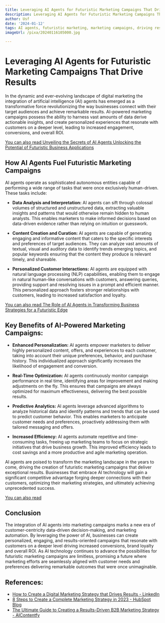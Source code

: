 ```yaml
---
title: Leveraging AI Agents for Futuristic Marketing Campaigns That Drive Results
description: Leveraging AI Agents for Futuristic Marketing Campaigns That Drive Results
author: Usf
date: '2024-01-12'
tags: AI agents, futuristic marketing, marketing campaigns, driving results
imageUrl: /pixa/20240116105000.jpg

---
```

# Leveraging AI Agents for Futuristic Marketing Campaigns That Drive Results

In the dynamic and ever-evolving landscape of digital marketing the  integration of artificial intelligence (AI) agents  has emerged as a transformative force revolutionizing the way  businesses connect  with their target audiences and achieve remarkable results.  AI-powered marketing campaigns possess  the ability to harness vast amounts of data  derive actionable insights, and create personalized experiences that resonate  with  customers on  a deeper level, leading to increased engagement, conversions, and overall ROI.

[You can also read Unveiling the Secrets of AI Agents Unlocking the Potential of Futuristic Business Applications](Unveiling%20the%20Secrets%20of%20AI%20Agents%20Unlocking%20the%20Potential%20of%20Futuristic%20Business%20Applications)


## How AI Agents Fuel Futuristic Marketing  Campaigns
AI agents operate as sophisticated autonomous entities capable of performing a wide range of tasks that were once exclusively human-driven. These tasks include:

- **Data  Analysis and Interpretation:** AI agents can sift through colossal volumes of structured and unstructured  data, extracting valuable insights and patterns that would otherwise  remain hidden to  human analysts. This enables marketers to make informed decisions based on data-driven evidence rather than relying on intuition or guesswork.

-  **Content Creation and  Curation:** AI agents are capable of generating engaging and informative content  that caters to the specific  interests and preferences of target audiences. They can  analyze vast amounts of textual, visual and auditory data to  identify trends emerging topics, and  popular keywords ensuring that the content they produce is relevant timely, and shareable.

- **Personalized  Customer  Interactions:** AI agents are equipped with natural language processing (NLP) capabilities, enabling  them to  engage in natural human-like conversations  with  customers, answering queries, providing support and resolving issues in a prompt and efficient manner.  This  personalized approach fosters stronger  relationships with customers, leading to increased satisfaction and loyalty.

[You can also read The  Role of AI Agents in Transforming Business Strategies for  a Futuristic Edge](The%20Role%20of%20AI%20Agents%20in%20Transforming%20Business%20Strategies%20for%20a%20Futuristic%20Edge)


## Key Benefits of AI-Powered Marketing Campaigns:
- **Enhanced Personalization:** AI agents empower marketers to deliver highly personalized content, offers, and  experiences to each customer, taking into account their unique preferences, behavior, and purchase history. This individualized approach significantly increases the likelihood of engagement and conversion.

- **Real-Time Optimization:** AI agents  continuously monitor campaign performance in  real time, identifying areas for improvement and making adjustments on the fly. This  ensures that campaigns are  always optimized  for maximum effectiveness, delivering the best possible results.

- **Predictive Analytics:** AI  agents leverage advanced algorithms to analyze  historical  data and identify patterns and trends that  can be used to predict customer behavior. This enables marketers to anticipate customer needs  and preferences, proactively addressing them with tailored messaging and offers.

- **Increased Efficiency:** AI agents automate repetitive and time-consuming tasks, freeing up marketing  teams to focus on strategic initiatives that  drive business growth. This improved efficiency  leads to cost savings and a more productive and  agile marketing operation.

AI agents are  poised to transform the marketing landscape in the years to come, driving the creation of futuristic marketing campaigns that deliver exceptional results. Businesses that embrace AI technology will gain a significant competitive  advantage forging deeper connections with  their customers, optimizing their marketing strategies, and ultimately achieving unprecedented success.

[You can also read ]()


## Conclusion
The integration of AI agents into marketing campaigns marks a  new era of customer-centricity data-driven decision-making, and marketing automation. By leveraging  the  power of AI, businesses can create personalized, engaging,  and results-oriented campaigns  that resonate with customers on a deeper level driving increased conversions, brand loyalty and overall ROI. As AI  technology continues to advance the possibilities for futuristic marketing campaigns are limitless, promising a future  where marketing efforts are seamlessly aligned with customer needs and preferences delivering remarkable outcomes that were once unimaginable.

## References:
- [How to Create a Digital Marketing Strategy that Drives Results - LinkedIn](https://www.linkedin.com/pulse/how-create-digital-marketing-strategy-drives-results-ranjan-sahoo)
- [8 Steps to Create a Complete Marketing Strategy in 2023 - HubSpot Blog](https://blog.hubspot.com/marketing/marketing-strategy)
- [The Ultimate Guide to Creating a Results-Driven B2B Marketing Strategy - AIContentfy](https://aicontentfy.com/en/blog/ultimate-guide-to-creating-results-driven-marketing-strategy)
